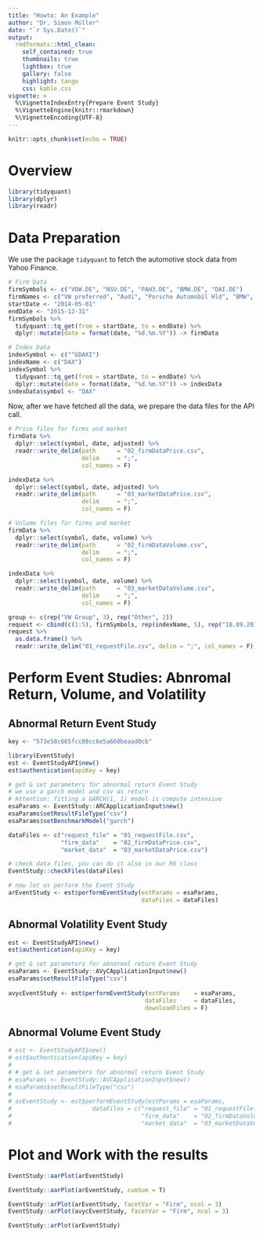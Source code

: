 ```yaml
---
title: "Howto: An Example"
author: "Dr. Simon Müller"
date: "`r Sys.Date()`"
output:
  rmdformats::html_clean:
    self_contained: true
    thumbnails: true
    lightbox: true
    gallery: false
    highlight: tango
    css: kable.css
vignette: >
  %\VignetteIndexEntry{Prepare Event Study}
  %\VignetteEngine{knitr::rmarkdown}
  %\VignetteEncoding{UTF-8}
---
```


```r
knitr::opts_chunk$set(echo = TRUE)
```

# Overview

```r
library(tidyquant)
library(dplyr)
library(readr)
```

# Data Preparation

We use the package `tidyquant` to fetch the automotive stock data from Yahoo Finance. 
```r
# Firm Data
firmSymbols <- c("VOW.DE", "NSU.DE", "PAH3.DE", "BMW.DE", "DAI.DE")
firmNames <- c("VW preferred", "Audi", "Porsche Automobil Hld", "BMW", "Daimler")
startDate <- "2014-05-01"
endDate <- "2015-12-31"
firmSymbols %>% 
  tidyquant::tq_get(from = startDate, to = endDate) %>% 
  dplyr::mutate(date = format(date, "%d.%m.%Y")) -> firmData
```

```r
# Index Data
indexSymbol <- c("^GDAXI")
indexName <- c("DAX")
indexSymbol %>% 
  tidyquant::tq_get(from = startDate, to = endDate) %>% 
  dplyr::mutate(date = format(date, "%d.%m.%Y")) -> indexData
indexData$symbol <- "DAX"
```

Now, after we have fetched all the data, we prepare the data files for the API call.
```r
# Price files for firms and market
firmData %>% 
  dplyr::select(symbol, date, adjusted) %>% 
  readr::write_delim(path      = "02_firmDataPrice.csv", 
                     delim     = ";", 
                     col_names = F)

indexData %>% 
  dplyr::select(symbol, date, adjusted) %>% 
  readr::write_delim(path      = "03_marketDataPrice.csv", 
                     delim     = ";", 
                     col_names = F)

# Volume files for firms and market
firmData %>% 
  dplyr::select(symbol, date, volume) %>% 
  readr::write_delim(path      = "02_firmDataVolume.csv", 
                     delim     = ";", 
                     col_names = F)

indexData %>% 
  dplyr::select(symbol, date, volume) %>% 
  readr::write_delim(path      = "03_marketDataVolume.csv", 
                     delim     = ";", 
                     col_names = F)
```


```r
group <- c(rep("VW Group", 3), rep("Other", 2))
request <- cbind(c(1:5), firmSymbols, rep(indexName, 5), rep("18.09.2015", 5), group, rep(-10, 5), rep(10, 5), rep(-11, 5), rep(250, 5))
request %>% 
  as.data.frame() %>% 
  readr::write_delim("01_requestFile.csv", delim = ";", col_names = F)
```


# Perform Event Studies: Abnromal Return, Volume, and Volatility

## Abnormal Return Event Study

```r
key <- "573e58c665fcc08cc6e5a660beaad0cb"

library(EventStudy)
est <- EventStudyAPI$new()
est$authentication(apiKey = key)

# get & set parameters for abnormal return Event Study
# we use a garch model and csv as return
# Attention: fitting a GARCH(1, 1) model is compute intensive
esaParams <- EventStudy::ARCApplicationInput$new()
esaParams$setResultFileType("csv")
esaParams$setBenchmarkModel("garch")

dataFiles <- c("request_file" = "01_requestFile.csv",
               "firm_data"    = "02_firmDataPrice.csv",
               "market_data"  = "03_marketDataPrice.csv")

# check data files, you can do it also in our R6 class
EventStudy::checkFiles(dataFiles)

# now let us perform the Event Study
arEventStudy <- est$performEventStudy(estParams = esaParams, 
                                      dataFiles = dataFiles)
```

## Abnormal Volatility Event Study

```r
est <- EventStudyAPI$new()
est$authentication(apiKey = key)

# get & set parameters for abnormal return Event Study
esaParams <- EventStudy::AVyCApplicationInput$new()
esaParams$setResultFileType("csv")
 
avycEventStudy <- est$performEventStudy(estParams    = esaParams, 
                                       dataFiles     = dataFiles,
                                       downloadFiles = F)
```

## Abnormal Volume Event Study

```r
# est <- EventStudyAPI$new()
# est$authentication(apiKey = key)
# 
# # get & set parameters for abnormal return Event Study
# esaParams <- EventStudy::AVCApplicationInput$new()
# esaParams$setResultFileType("csv")
# 
# avEventStudy <- est$performEventStudy(estParams = esaParams,
#                       dataFiles = c("request_file" = "01_requestFile.csv",
#                                     "firm_data"    = "02_firmDataVolume.csv",
#                                     "market_data"  = "03_marketDataVolume.csv"))
```

# Plot and Work with the results

```r
EventStudy::aarPlot(arEventStudy)
```
```r
EventStudy::aarPlot(arEventStudy, cumSum = T)
```
```r
EventStudy::arPlot(arEventStudy, facetVar = "Firm", ncol = 3)
EventStudy::arPlot(avycEventStudy, facetVar = "Firm", ncol = 3)
```
```r
EventStudy::arPlot(arEventStudy)
```